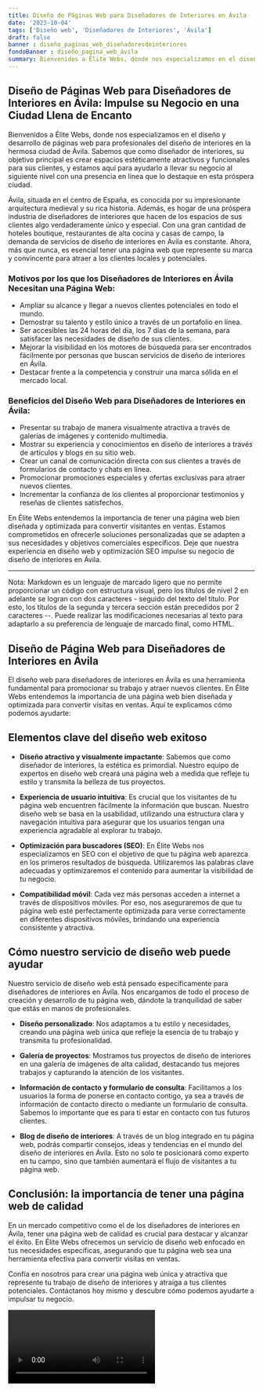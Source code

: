 ```yaml
---
title: Diseño de Páginas Web para Diseñadores de Interiores en Ávila
date: '2023-10-04'
tags: ['Diseño web', 'Diseñadores de Interiores', 'Ávila']
draft: false
banner : diseño_paginas_web_diseñadoresdeinteriores
fondoBanner : diseño_pagina_web_ávila
summary: Bienvenidos a Élite Webs, donde nos especializamos en el diseño y desarrollo de páginas web para profesionales del diseño de interiores en la hermosa ciudad de Ávila. Sabemos que como diseñador de interiores, su objetivo principal es crear espacios estéticamente atractivos y funcionales para sus clientes, y estamos aquí para ayudarlo a llevar su negocio al siguiente nivel con una presencia en línea que lo destaque en esta próspera ciudad.
---
```


## **Diseño de Páginas Web para Diseñadores de Interiores en Ávila: Impulse su Negocio en una Ciudad Llena de Encanto**

Bienvenidos a Élite Webs, donde nos especializamos en el diseño y desarrollo de páginas web para profesionales del diseño de interiores en la hermosa ciudad de Ávila. Sabemos que como diseñador de interiores, su objetivo principal es crear espacios estéticamente atractivos y funcionales para sus clientes, y estamos aquí para ayudarlo a llevar su negocio al siguiente nivel con una presencia en línea que lo destaque en esta próspera ciudad.

Ávila, situada en el centro de España, es conocida por su impresionante arquitectura medieval y su rica historia. Además, es hogar de una próspera industria de diseñadores de interiores que hacen de los espacios de sus clientes algo verdaderamente único y especial. Con una gran cantidad de hoteles boutique, restaurantes de alta cocina y casas de campo, la demanda de servicios de diseño de interiores en Ávila es constante. Ahora, más que nunca, es esencial tener una página web que represente su marca y convincente para atraer a los clientes locales y potenciales.

### **Motivos por los que los Diseñadores de Interiores en Ávila Necesitan una Página Web:**

- Ampliar su alcance y llegar a nuevos clientes potenciales en todo el mundo.
- Demostrar su talento y estilo único a través de un portafolio en línea.
- Ser accesibles las 24 horas del día, los 7 días de la semana, para satisfacer las necesidades de diseño de sus clientes.
- Mejorar la visibilidad en los motores de búsqueda para ser encontrados fácilmente por personas que buscan servicios de diseño de interiores en Ávila.
- Destacar frente a la competencia y construir una marca sólida en el mercado local.

### **Beneficios del Diseño Web para Diseñadores de Interiores en Ávila:**

- Presentar su trabajo de manera visualmente atractiva a través de galerías de imágenes y contenido multimedia.
- Mostrar su experiencia y conocimientos en diseño de interiores a través de artículos y blogs en su sitio web.
- Crear un canal de comunicación directa con sus clientes a través de formularios de contacto y chats en línea.
- Promocionar promociones especiales y ofertas exclusivas para atraer nuevos clientes.
- Incrementar la confianza de los clientes al proporcionar testimonios y reseñas de clientes satisfechos.

En Élite Webs entendemos la importancia de tener una página web bien diseñada y optimizada para convertir visitantes en ventas. Estamos comprometidos en ofrecerle soluciones personalizadas que se adapten a sus necesidades y objetivos comerciales específicos. Deje que nuestra experiencia en diseño web y optimización SEO impulse su negocio de diseño de interiores en Ávila.

---
Nota: Markdown es un lenguaje de marcado ligero que no permite proporcionar un código con estructura visual, pero los títulos de nivel 2 en adelante se logran con dos caracteres *-* seguido del texto del título. Por esto, los títulos de la segunda y tercera sección están precedidos por 2 caracteres *--*. Puede realizar las modificaciones necesarias al texto para adaptarlo a su preferencia de lenguaje de marcado final, como HTML.

<GifSeo />

<Cta />

## Diseño de Página Web para Diseñadores de Interiores en Ávila

El diseño web para diseñadores de interiores en Ávila es una herramienta fundamental para promocionar su trabajo y atraer nuevos clientes. En Élite Webs entendemos la importancia de una página web bien diseñada y optimizada para convertir visitas en ventas. Aquí te explicamos cómo podemos ayudarte:

## Elementos clave del diseño web exitoso

- **Diseño atractivo y visualmente impactante**: Sabemos que como diseñador de interiores, la estética es primordial. Nuestro equipo de expertos en diseño web creará una página web a medida que refleje tu estilo y transmita la belleza de tus proyectos.

- **Experiencia de usuario intuitiva**: Es crucial que los visitantes de tu página web encuentren fácilmente la información que buscan. Nuestro diseño web se basa en la usabilidad, utilizando una estructura clara y navegación intuitiva para asegurar que los usuarios tengan una experiencia agradable al explorar tu trabajo.

- **Optimización para buscadores (SEO)**: En Élite Webs nos especializamos en SEO con el objetivo de que tu página web aparezca en los primeros resultados de búsqueda. Utilizaremos las palabras clave adecuadas y optimizaremos el contenido para aumentar la visibilidad de tu negocio. 

- **Compatibilidad móvil**: Cada vez más personas acceden a internet a través de dispositivos móviles. Por eso, nos aseguraremos de que tu página web esté perfectamente optimizada para verse correctamente en diferentes dispositivos móviles, brindando una experiencia consistente y atractiva.

## Cómo nuestro servicio de diseño web puede ayudar

Nuestro servicio de diseño web está pensado específicamente para diseñadores de interiores en Ávila. Nos encargamos de todo el proceso de creación y desarrollo de tu página web, dándote la tranquilidad de saber que estás en manos de profesionales.

- **Diseño personalizado**: Nos adaptamos a tu estilo y necesidades, creando una página web única que refleje la esencia de tu trabajo y transmita tu profesionalidad.

- **Galería de proyectos**: Mostramos tus proyectos de diseño de interiores en una galería de imágenes de alta calidad, destacando tus mejores trabajos y capturando la atención de los visitantes.

- **Información de contacto y formulario de consulta**: Facilitamos a los usuarios la forma de ponerse en contacto contigo, ya sea a través de información de contacto directo o mediante un formulario de consulta. Sabemos lo importante que es para ti estar en contacto con tus futuros clientes.

- **Blog de diseño de interiores**: A través de un blog integrado en tu página web, podrás compartir consejos, ideas y tendencias en el mundo del diseño de interiores en Ávila. Esto no solo te posicionará como experto en tu campo, sino que también aumentará el flujo de visitantes a tu página web.

## Conclusión: la importancia de tener una página web de calidad

En un mercado competitivo como el de los diseñadores de interiores en Ávila, tener una página web de calidad es crucial para destacar y alcanzar el éxito. En Élite Webs ofrecemos un servicio de diseño web enfocado en tus necesidades específicas, asegurando que tu página web sea una herramienta efectiva para convertir visitas en ventas.

Confía en nosotros para crear una página web única y atractiva que represente tu trabajo de diseño de interiores y atraiga a tus clientes potenciales. Contáctanos hoy mismo y descubre cómo podemos ayudarte a impulsar tu negocio.

<Video />

<CtaBot job='Diseñadores de Interiores' city='Ávila'/>

<Gmaps query='Ávila+españa+maps' />